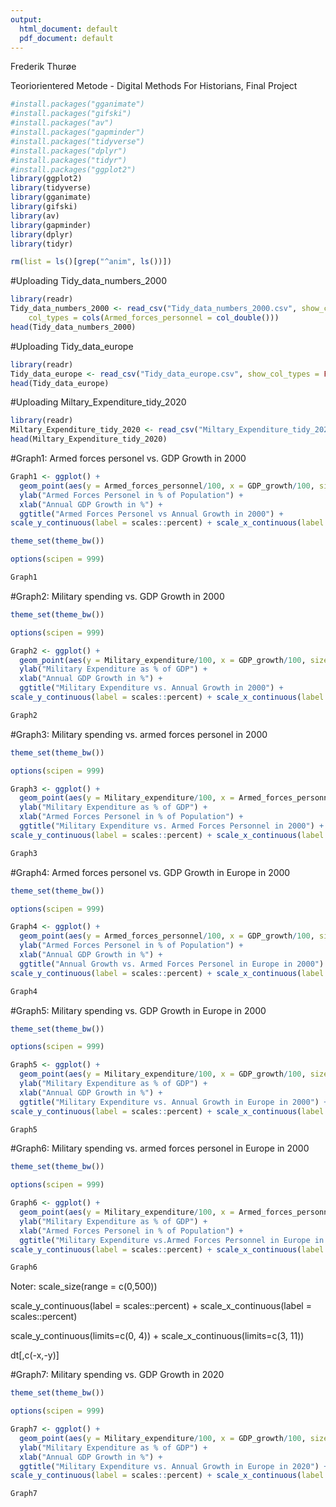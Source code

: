 ```yaml
---
output:
  html_document: default
  pdf_document: default
---
```

Frederik Thurøe

Teoriorientered Metode - Digital Methods For Historians, Final Project 

```r
#install.packages("gganimate")
#install.packages("gifski")
#install.packages("av")
#install.packages("gapminder")
#install.packages("tidyverse")
#install.packages("dplyr")
#install.packages("tidyr")
#install.packages("ggplot2")
library(ggplot2)
library(tidyverse)
library(gganimate)
library(gifski)
library(av)
library(gapminder)
library(dplyr)
library(tidyr)
```


```r
rm(list = ls()[grep("^anim", ls())])
```


#Uploading Tidy_data_numbers_2000
```r
library(readr)
Tidy_data_numbers_2000 <- read_csv("Tidy_data_numbers_2000.csv", show_col_types = FALSE,
    col_types = cols(Armed_forces_personnel = col_double()))
head(Tidy_data_numbers_2000)
```

#Uploading Tidy_data_europe
```r
library(readr)
Tidy_data_europe <- read_csv("Tidy_data_europe.csv", show_col_types = FALSE)
head(Tidy_data_europe)
```

#Uploading Miltary_Expenditure_tidy_2020 
```r
library(readr)
Miltary_Expenditure_tidy_2020 <- read_csv("Miltary_Expenditure_tidy_2020.csv", show_col_types = FALSE)
head(Miltary_Expenditure_tidy_2020)
```

#Graph1: Armed forces personel vs. GDP Growth in 2000
```r
Graph1 <- ggplot() + 
  geom_point(aes(y = Armed_forces_personnel/100, x = GDP_growth/100, size = Size, color = Country_Name), data = Tidy_data_numbers_2000) + 
  ylab("Armed Forces Personel in % of Population") + 
  xlab("Annual GDP Growth in %") + 
  ggtitle("Armed Forces Personel vs Annual Growth in 2000") +
scale_y_continuous(label = scales::percent) + scale_x_continuous(label = scales::percent)

theme_set(theme_bw())

options(scipen = 999)
```
```r
Graph1
```




#Graph2: Military spending vs. GDP Growth in 2000
```r
theme_set(theme_bw())

options(scipen = 999)

Graph2 <- ggplot() + 
  geom_point(aes(y = Military_expenditure/100, x = GDP_growth/100, size = Size, color = Country_Name), data = Tidy_data_numbers_2000) + 
  ylab("Military Expenditure as % of GDP") + 
  xlab("Annual GDP Growth in %") + 
  ggtitle("Military Expenditure vs. Annual Growth in 2000") +
scale_y_continuous(label = scales::percent) + scale_x_continuous(label = scales::percent)
```

```r
Graph2
```




#Graph3: Military spending vs. armed forces personel in 2000 
```r
theme_set(theme_bw())

options(scipen = 999)

Graph3 <- ggplot() + 
  geom_point(aes(y = Military_expenditure/100, x = Armed_forces_personnel/100, size = Size, color = Country_Name), data = Tidy_data_numbers_2000) +
  ylab("Military Expenditure as % of GDP") + 
  xlab("Armed Forces Personel in % of Population") + 
  ggtitle("Military Expenditure vs. Armed Forces Personnel in 2000") +
scale_y_continuous(label = scales::percent) + scale_x_continuous(label = scales::percent)
```
```r
Graph3
```

#Graph4: Armed forces personel vs. GDP Growth in Europe in 2000
```r
theme_set(theme_bw())

options(scipen = 999)

Graph4 <- ggplot() + 
  geom_point(aes(y = Armed_forces_personnel/100, x = GDP_growth/100, size = Size, color = Region), data = Tidy_data_europe) + 
  ylab("Armed Forces Personel in % of Population") + 
  xlab("Annual GDP Growth in %") + 
  ggtitle("Annual Growth vs. Armed Forces Personel in Europe in 2000") +
scale_y_continuous(label = scales::percent) + scale_x_continuous(label = scales::percent)
```

```r
Graph4
```

#Graph5: Military spending vs. GDP Growth in Europe in 2000
```r
theme_set(theme_bw())

options(scipen = 999)

Graph5 <- ggplot() + 
  geom_point(aes(y = Military_expenditure/100, x = GDP_growth/100, size = Size, color = Region), data = Tidy_data_europe) + 
  ylab("Military Expenditure as % of GDP") + 
  xlab("Annual GDP Growth in %") + 
  ggtitle("Military Expenditure vs. Annual Growth in Europe in 2000") +
scale_y_continuous(label = scales::percent) + scale_x_continuous(label = scales::percent)
```
```r
Graph5
```

#Graph6: Military spending vs. armed forces personel in Europe in 2000
```r
theme_set(theme_bw())

options(scipen = 999)

Graph6 <- ggplot() + 
  geom_point(aes(y = Military_expenditure/100, x = Armed_forces_personnel/100, size = Size, color = Region), data = Tidy_data_europe) +
  ylab("Military Expenditure as % of GDP") + 
  xlab("Armed Forces Personel in % of Population") + 
  ggtitle("Military Expenditure vs.Armed Forces Personnel in Europe in 2000") +
scale_y_continuous(label = scales::percent) + scale_x_continuous(label = scales::percent)
```
```r
Graph6
```




Noter: scale_size(range = c(0,500))

scale_y_continuous(label = scales::percent) + scale_x_continuous(label = scales::percent)

scale_y_continuous(limits=c(0, 4)) + scale_x_continuous(limits=c(3, 11))

dt[,c(-x,-y)]





#Graph7: Military spending vs. GDP Growth in 2020
```r
theme_set(theme_bw())

options(scipen = 999)

Graph7 <- ggplot() + 
  geom_point(aes(y = Military_expenditure/100, x = GDP_growth/100, size = Population, color = Region), data = Miltary_Expenditure_tidy_2020) + 
  ylab("Military Expenditure as % of GDP") + 
  xlab("Annual GDP Growth in %") + 
  ggtitle("Military Expenditure vs. Annual Growth in Europe in 2020") +
scale_y_continuous(label = scales::percent) + scale_x_continuous(label = scales::percent)
```
```r
Graph7
```
